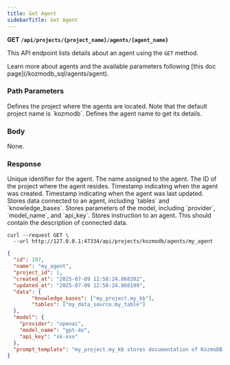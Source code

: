 ```yaml
---
title: Get Agent
sidebarTitle: Get Agent
---
```


**GET `/api/projects/{project_name}/agents/{agent_name}`**

This API endpoint lists details about an agent using the `GET` method.

<Tip>
Learn more about agents and the available parameters following [this doc page](/kozmodb_sql/agents/agent).
</Tip>

### Path Parameters

<ParamField body='project_name' type='string' required>
Defines the project where the agents are located. Note that the default project name is `kozmodb`.
</ParamField>

<ParamField body='agent_name' type='string' required>
Defines the agent name to get its details.
</ParamField>

### Body

None.

### Response

<ResponseField name="id" type="string" required>  
Unique identifier for the agent.
</ResponseField>

<ResponseField name="name" type="string" required>  
The name assigned to the agent.
</ResponseField>

<ResponseField name="project_id" type="string" required>  
The ID of the project where the agent resides.
</ResponseField>

<ResponseField name="created_at" type="string" required>  
Timestamp indicating when the agent was created.
</ResponseField>

<ResponseField name="updated_at" type="string" required>  
Timestamp indicating when the agent was last updated.
</ResponseField>

<ResponseField body='data' type='string'>
Stores data connected to an agent, including `tables` and `knowledge_bases`.
</ResponseField>

<ResponseField body='model' type='string'>
Stores parameters of the model, including `provider`, `model_name`, and `api_key`.
</ResponseField>

<ResponseField body='prompt_template' type='string'>
Stores instruction to an agent. This should contain the description of connected data.
</ResponseField>

<RequestExample>

```shell Shell
curl --request GET \
  --url http://127.0.0.1:47334/api/projects/kozmodb/agents/my_agent
```

</RequestExample>

<ResponseExample>

```json Response
{
  "id": 197,
  "name": "my_agent",
  "project_id": 1,
  "created_at": "2025-07-09 12:58:24.868202",
  "updated_at": "2025-07-09 12:58:24.868199",
  "data": {
        "knowledge_bases": ["my_project.my_kb"],
        "tables": ["my_data_source.my_table"]
  },
  "model": {
    "provider": "openai",
    "model_name": "gpt-4o",
    "api_key": "sk-xxx"
  },
  "prompt_template": "my_project.my_kb stores documentation of KozmoDB, my_data_source.my_table stores documentation of KozmoDB"
}
```

</ResponseExample>
